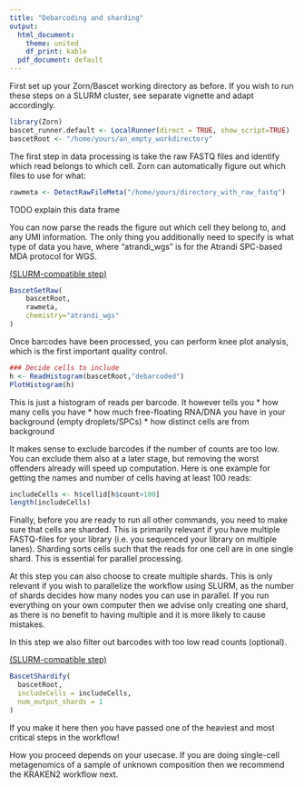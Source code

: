 ```yaml
---
title: "Debarcoding and sharding"
output:
  html_document:
    theme: united
    df_print: kable
  pdf_document: default
---
```



First set up your Zorn/Bascet working directory as before. If you wish to run
these steps on a SLURM cluster, see separate vignette and adapt accordingly.

```r
library(Zorn)
bascet_runner.default <- LocalRunner(direct = TRUE, show_script=TRUE)
bascetRoot <- "/home/yours/an_empty_workdirectory"
```


The first step in data processing is take the raw FASTQ files and identify which
read belongs to which cell. Zorn can automatically figure out which files to use
for what:

```r
rawmeta <- DetectRawFileMeta("/home/yours/directory_with_raw_fastq")
```


TODO explain this data frame

You can now parse the reads the figure out which cell they belong to, and any UMI
information. The only thing you additionally need to specify is what type of data
you have, where "atrandi_wgs" is for the Atrandi SPC-based MDA protocol for WGS.

[(SLURM-compatible step)](slurm.html)

```r
BascetGetRaw(
    bascetRoot, 
    rawmeta,
    chemistry="atrandi_wgs"
)
```


Once barcodes have been processed, you can perform knee plot analysis, which
is the first important quality control.

```r
### Decide cells to include
h <- ReadHistogram(bascetRoot,"debarcoded")
PlotHistogram(h)
```

This is just a histogram of reads per barcode. It however tells you
* how many cells you have
* how much free-floating RNA/DNA you have in your background (empty droplets/SPCs)
* how distinct cells are from background

It makes sense to exclude barcodes if the number of counts are too low. You can
exclude them also at a later stage, but removing the worst offenders already
will speed up computation. Here is one example for getting the names and number
of cells having at least 100 reads:

```r
includeCells <- h$cellid[h$count>100]   
length(includeCells)
```


Finally, before you are ready to run all other commands, you need to make
sure that cells are sharded. This is primarily relevant if you have multiple
FASTQ-files for your library (i.e. you sequenced your library on multiple lanes).
Sharding sorts cells such that the reads for one cell are in one single shard.
This is essential for parallel processing.

At this step you can also choose to create multiple shards. This is only relevant
if you wish to parallelize the workflow using SLURM, as the number of shards decides
how many nodes you can use in parallel. If you run everything on your own computer
then we advise only creating one shard, as there is no benefit to having multiple
and it is more likely to cause mistakes.

In this step we also filter out barcodes with too low read counts (optional).

[(SLURM-compatible step)](slurm.html)

```r
BascetShardify(
  bascetRoot,
  includeCells = includeCells,
  num_output_shards = 1
)
```


If you make it here then you have passed one of the heaviest and most critical
steps in the workflow!

How you proceed depends on your usecase. If you are doing single-cell metagenomics
of a sample of unknown composition then we recommend the KRAKEN2 workflow next.


